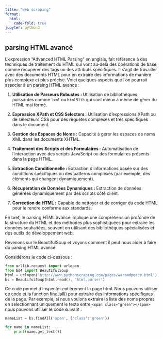 ```yaml
---
title: "web scraping"
format:
  html:
    code-fold: true
jupyter: python3
---
```


## parsing HTML avancé 

L'expression "Advanced HTML Parsing" en anglais, fait référence à des techniques de traitement du HTML qui vont au-delà des opérations de base comme récupérer des tags ou des attributs spécifiques. Il s'agit de travailler avec des documents HTML pour en extraire des informations de manière plus complexe et plus précise. Voici quelques aspects que l'on pourrait associer à un parsing HTML avancé :

1. **Utilisation de Parseurs Robustes :** Utilisation de bibliothèques puissantes comme `lxml` ou `html5lib` qui sont mieux à même de gérer du HTML mal formé.

2. **Expression XPath et CSS Selectors :** Utilisation d'expressions XPath ou de sélecteurs CSS pour des requêtes complexes et très spécifiques dans le document.

3. **Gestion des Espaces de Noms :** Capacité à gérer les espaces de noms XML dans les documents XHTML.

4. **Traitement des Scripts et des Formulaires :** Automatisation de l'interaction avec des scripts JavaScript ou des formulaires présents dans la page HTML.

5. **Extraction Conditionnelle :** Extraction d'informations basée sur des conditions spécifiques ou des patterns complexes (par exemple, des éléments qui changent dynamiquement).

6. **Récupération de Données Dynamiques :** Extraction de données générées dynamiquement par des scripts côté client.

7. **Correction de HTML :** Capable de nettoyer et de corriger du code HTML pour le rendre conforme aux standards.

En bref, le parsing HTML avancé implique une compréhension profonde de la structure du HTML et des méthodes plus sophistiquées pour extraire les données souhaitées, souvent en utilisant des bibliothèques spécialisées et des outils de développement web.

Revenons sur le BeautifulSoup et voyons comment il peut nous aider à faire du parsing HTML avancé.

Considérons le code ci-dessous :



```python
from urllib.request import urlopen
from bs4 import BeautifulSoup
html = urlopen('http://www.pythonscraping.com/pages/warandpeace.html')
bs = BeautifulSoup(html.read(), 'html.parser')
```

Ce code permet d'inspecter entièrement la page html. Nous pouvons utiliser ce code et la function find_all() pour extraire des informations spécifiques de la page. Par exemple, si nous voulons extraire la liste des noms propres en selectionnant uniquement le texte entre `<span class="green"></span>` nous pouvons utiliser le code suivant :

```python

nameList = bs.findAll('span', {'class':'green'})

for name in nameList:
    print(name.get_text())

```